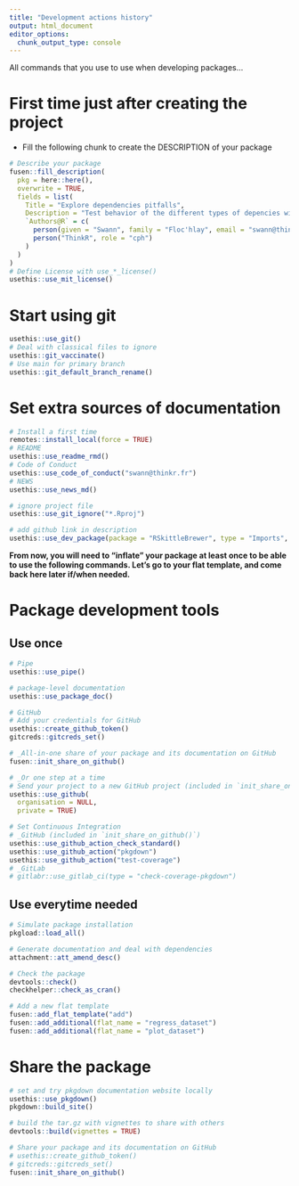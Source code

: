 ```yaml
---
title: "Development actions history"
output: html_document
editor_options: 
  chunk_output_type: console
---
```


All commands that you use to use when developing packages...

# First time just after creating the project

- Fill the following chunk to create the DESCRIPTION of your package

```r
# Describe your package
fusen::fill_description(
  pkg = here::here(),
  overwrite = TRUE,
  fields = list(
    Title = "Explore dependencies pitfalls",
    Description = "Test behavior of the different types of depencies with local and CI check",
    `Authors@R` = c(
      person(given = "Swann", family = "Floc'hlay", email = "swann@thinkr.fr", role = c("aut", "cre"), comment = c(ORCID = "0000-0003-1477-830X")),
      person("ThinkR", role = "cph")
    )
  )
)
# Define License with use_*_license()
usethis::use_mit_license()
```

# Start using git

```r
usethis::use_git()
# Deal with classical files to ignore
usethis::git_vaccinate()
# Use main for primary branch
usethis::git_default_branch_rename()
```

# Set extra sources of documentation

```r
# Install a first time
remotes::install_local(force = TRUE)
# README
usethis::use_readme_rmd()
# Code of Conduct
usethis::use_code_of_conduct("swann@thinkr.fr")
# NEWS
usethis::use_news_md()
```

```r
# ignore project file
usethis::use_git_ignore("*.Rproj")

# add github link in description
usethis::use_dev_package(package = "RSkittleBrewer", type = "Imports", remote = "alyssafrazee/RSkittleBrewer")
```


**From now, you will need to "inflate" your package at least once to be able to use the following commands. Let's go to your flat template, and come back here later if/when needed.**


# Package development tools
## Use once

```r
# Pipe
usethis::use_pipe()

# package-level documentation
usethis::use_package_doc()

# GitHub
# Add your credentials for GitHub
usethis::create_github_token()
gitcreds::gitcreds_set()

# _All-in-one share of your package and its documentation on GitHub
fusen::init_share_on_github()

# _Or one step at a time
# Send your project to a new GitHub project (included in `init_share_on_github()`)
usethis::use_github(
  organisation = NULL,
  private = TRUE)

# Set Continuous Integration
# _GitHub (included in `init_share_on_github()`)
usethis::use_github_action_check_standard()
usethis::use_github_action("pkgdown")
usethis::use_github_action("test-coverage")
# _GitLab
# gitlabr::use_gitlab_ci(type = "check-coverage-pkgdown")
```

## Use everytime needed

```r
# Simulate package installation
pkgload::load_all()

# Generate documentation and deal with dependencies
attachment::att_amend_desc()

# Check the package
devtools::check()
checkhelper::check_as_cran()

# Add a new flat template
fusen::add_flat_template("add")
fusen::add_additional(flat_name = "regress_dataset")
fusen::add_additional(flat_name = "plot_dataset")
```

# Share the package

```r
# set and try pkgdown documentation website locally
usethis::use_pkgdown()
pkgdown::build_site()

# build the tar.gz with vignettes to share with others
devtools::build(vignettes = TRUE)

# Share your package and its documentation on GitHub
# usethis::create_github_token()
# gitcreds::gitcreds_set()
fusen::init_share_on_github()
```

